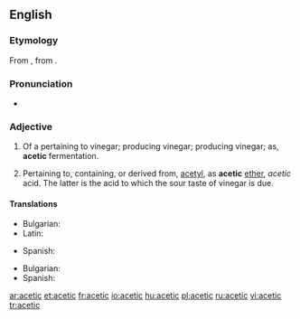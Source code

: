 ==English==

===Etymology===
From {{etyl|la}} {{term|acetum||vinegar|lang=la}}, from {{term|acere||to be sour|lang=la}}.

===Pronunciation===
* {{hyphenation|a|ce|tic}}
*: {{rhymes|iːtɪk}}

===Adjective===
{{en-adj}}

# {{organic chemistry}} Of a pertaining to vinegar; producing vinegar; producing vinegar; as, '''acetic''' fermentation.
# {{organic chemistry}} Pertaining to, containing, or derived from, [[acetyl]], as '''acetic''' [[ether]], ''acetic'' acid. The latter is the acid to which the sour taste of vinegar is due.

====Translations====
{{trans-top|pertaining to vinegar}}
* Bulgarian: {{t|bg|оцетен|sc=Cyrl}}
* Latin: {{t|la|aceticus}}
{{trans-mid}}
* Spanish: {{t-|es|acético}}
{{trans-bottom}}

{{trans-top|pertaining to, containing, or derived from, acetyl}}
* Bulgarian: {{t|bg|ацетилов|sc=Cyrl}}
* Spanish: {{t-|es|acético}}
{{trans-mid}}
{{trans-bottom}}

{{anagrams:en/acceit}}
[[ar:acetic]]
[[et:acetic]]
[[fr:acetic]]
[[io:acetic]]
[[hu:acetic]]
[[pl:acetic]]
[[ru:acetic]]
[[vi:acetic]]
[[tr:acetic]]